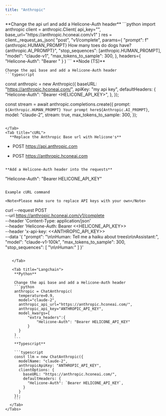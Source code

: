 ```yaml
---
title: "Anthropic"
---
```


<Tabs>
  <Tab title="Python">
    **Change the api url and add a Helicone-Auth header**
    ```python
    import anthropic
    client = anthropic.Client(
        api_key="<Anthropic API Key>",
        base_url="https://anthropic.hconeai.com/v1"
    )
    res = client._request_as_json(
        "post",
        "v1/complete",
        params={
            "prompt": f"{anthropic.HUMAN_PROMPT} How many toes do dogs have?{anthropic.AI_PROMPT}",
            "stop_sequences": [anthropic.HUMAN_PROMPT],
            "model": "claude-v1",
            "max_tokens_to_sample": 300,
        },
        headers={
            "Helicone-Auth": "Bearer <HELICONE_API_KEY>"
        }
    )
    ```
  </Tab>

   <Tab title="Node (TS)">
    **Node (TS)**
    
    Change the api base and add a Helicone-Auth header
    ```typescript
  const anthropic = new Anthropic({
    baseURL: "https://anthropic.hconeai.com/",
    apiKey: "my api key",
    defaultHeaders: {
      "Helicone-Auth": "Bearer <HELICONE_API_KEY>",
    },
  });

  const stream = await anthropic.completions.create({
    prompt: `${Anthropic.HUMAN_PROMPT} Your prompt here${Anthropic.AI_PROMPT}`,
    model: "claude-2",
    stream: true,
    max_tokens_to_sample: 300,
  });
  ```

  </Tab>
  <Tab title="cURL">
    **Replace the Anthropic Base url with Helicone's**
   ```
   - POST https://api.anthropic.com
   + POST https://anthropic.hconeai.com
   ```

**Add a Helicone-Auth header into the requests**

```
"Helicone-Auth": "Bearer HELICONE_API_KEY"
```

Example cURL command

<Note>Please make sure to replace API keys with your own</Note>

```
curl --request POST \
  --url https://anthropic.hconeai.com/v1/complete \
  --header 'Content-Type: application/json' \
  --header 'Helicone-Auth: Bearer <<HELICONE_API_KEY>> \
  --header 'x-api-key: <<ANTHROPIC_API_KEY>> \
  --data '{
	"prompt": "\n\nHuman: Tell me a haiku about trees\n\nAssistant:",
	"model": "claude-v1-100k",
	"max_tokens_to_sample": 300,
	"stop_sequences": [
		"\n\nHuman:"
	]
}'
```

   </Tab>

   <Tab title="Langchain">
    **Python**
    
    Change the api base and add a Helicone-Auth header
    ```python
    anthropic = ChatAnthropic(
      temperature=0.9,
      model="claude-2",
      anthropic_api_url="https://anthropic.hconeai.com/",
      anthropic_api_key="ANTHROPIC_API_KEY",
      model_kwargs={
          "extra_headers":{
              "Helicone-Auth": "Bearer HELICONE_API_KEY"
          }
      }
    ) 
    ```
    **Typescript**

    ```typescript
    const llm = new ChatAnthropic({
      modelName: "claude-2",
      anthropicApiKey: "ANTHROPIC_API_KEY",
      clientOptions: {
        baseURL: "https://anthropic.hconeai.com/",
        defaultHeaders: {
          "Helicone-Auth": `Bearer HELICONE_API_KEY`,
        }
      }
    });
    ```
  </Tab>
</Tabs>
